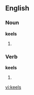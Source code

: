 ==English==
===Noun===
'''keels'''
# {{plural of|[[keel]]}}

===Verb===
'''keels'''
# {{third-person singular of|[[keel]]}}

[[vi:keels]]